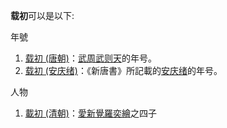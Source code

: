 '''载初'''可以是以下:
;年號
# [[载初_(唐朝)|载初 (唐朝)]]：[[武周|武周]][[武则天|武则天]]的年号。
# [[圣武|载初 (安庆绪)]]：《新唐書》所記載的[[安庆绪|安庆绪]]的年号。
;人物
# [[載初_(清朝)|載初 (清朝)]]：[[奕繪|愛新覺羅奕繪]]之四子
{{disambig|cat=年号消歧义}}